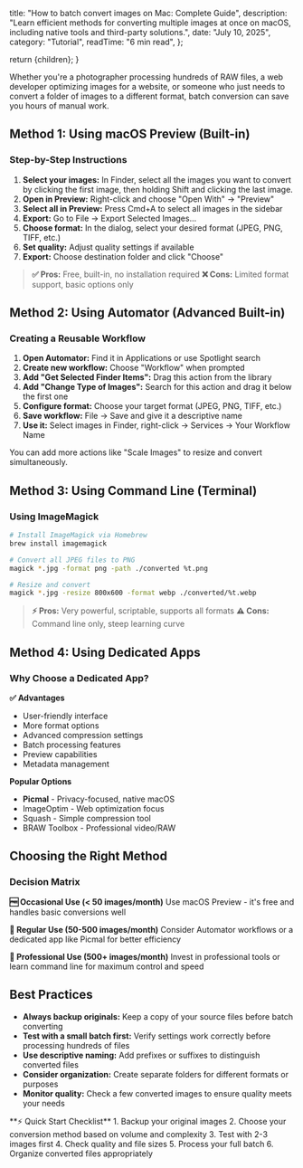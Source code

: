 
  title: "How to batch convert images on Mac: Complete Guide",
  description:
    "Learn efficient methods for converting multiple images at once on macOS, including native tools and third-party solutions.",
  date: "July 10, 2025",
  category: "Tutorial",
  readTime: "6 min read",
};

  return <BlogLayout meta={meta}>{children}</BlogLayout>;
}

Whether you're a photographer processing hundreds of RAW files, a web developer optimizing images for a website, or someone who just needs to convert a folder of images to a different format, batch conversion can save you hours of manual work.

## Method 1: Using macOS Preview (Built-in)

### Step-by-Step Instructions

1. **Select your images:** In Finder, select all the images you want to convert by clicking the first image, then holding Shift and clicking the last image.
2. **Open in Preview:** Right-click and choose "Open With" → "Preview"
3. **Select all in Preview:** Press Cmd+A to select all images in the sidebar
4. **Export:** Go to File → Export Selected Images...
5. **Choose format:** In the dialog, select your desired format (JPEG, PNG, TIFF, etc.)
6. **Set quality:** Adjust quality settings if available
7. **Export:** Choose destination folder and click "Choose"

> **✅ Pros:** Free, built-in, no installation required
> **❌ Cons:** Limited format support, basic options only

## Method 2: Using Automator (Advanced Built-in)

### Creating a Reusable Workflow

1. **Open Automator:** Find it in Applications or use Spotlight search
2. **Create new workflow:** Choose "Workflow" when prompted
3. **Add "Get Selected Finder Items":** Drag this action from the library
4. **Add "Change Type of Images":** Search for this action and drag it below the first one
5. **Configure format:** Choose your target format (JPEG, PNG, TIFF, etc.)
6. **Save workflow:** File → Save and give it a descriptive name
7. **Use it:** Select images in Finder, right-click → Services → Your Workflow Name

<ProTip>
  You can add more actions like "Scale Images" to resize and convert
  simultaneously.
</ProTip>

## Method 3: Using Command Line (Terminal)

### Using ImageMagick

```bash
# Install ImageMagick via Homebrew
brew install imagemagick

# Convert all JPEG files to PNG
magick *.jpg -format png -path ./converted %t.png

# Resize and convert
magick *.jpg -resize 800x600 -format webp ./converted/%t.webp
```

> **⚡ Pros:** Very powerful, scriptable, supports all formats
> **⚠️ Cons:** Command line only, steep learning curve

## Method 4: Using Dedicated Apps

### Why Choose a Dedicated App?

**✅ Advantages**

- User-friendly interface
- More format options
- Advanced compression settings
- Batch processing features
- Preview capabilities
- Metadata management

**Popular Options**

- **Picmal** - Privacy-focused, native macOS
- ImageOptim - Web optimization focus
- Squash - Simple compression tool
- BRAW Toolbox - Professional video/RAW

## Choosing the Right Method

### Decision Matrix

**🆓 Occasional Use (< 50 images/month)**
Use macOS Preview - it's free and handles basic conversions well

**🔄 Regular Use (50-500 images/month)**
Consider Automator workflows or a dedicated app like Picmal for better efficiency

**🏢 Professional Use (500+ images/month)**
Invest in professional tools or learn command line for maximum control and speed

## Best Practices

- **Always backup originals:** Keep a copy of your source files before batch converting
- **Test with a small batch first:** Verify settings work correctly before processing hundreds of files
- **Use descriptive naming:** Add prefixes or suffixes to distinguish converted files
- **Consider organization:** Create separate folders for different formats or purposes
- **Monitor quality:** Check a few converted images to ensure quality meets your needs

<ProTip>
  **⚡ Quick Start Checklist** 1. Backup your original images 2. Choose your
  conversion method based on volume and complexity 3. Test with 2-3 images first
  4. Check quality and file sizes 5. Process your full batch 6. Organize
  converted files appropriately
</ProTip>
